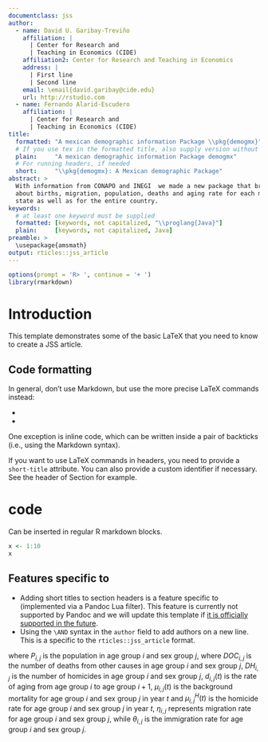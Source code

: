 ```yaml
---
documentclass: jss
author:
  - name: David U. Garibay-Treviño
    affiliation: |
      | Center for Research and 
      | Teaching in Economics (CIDE)
    affiliation2: Center for Research and Teaching in Economics 
    address: |
      | First line
      | Second line
    email: \email{david.garibay@cide.edu}
    url: http://rstudio.com
  - name: Fernando Alarid-Escudero
    affiliation: |
      | Center for Research and 
      | Teaching in Economics (CIDE)
title:
  formatted: "A mexican demographic information Package \\pkg{demogmx}"
  # If you use tex in the formatted title, also supply version without
  plain:     "A mexican demographic information Package demogmx"
  # For running headers, if needed
  short:     "\\pkg{demogmx}: A Mexican demographic Package"
abstract: >
  With information from CONAPO and INEGI  we made a new package that brings data 
  about births, migration, population, deaths and aging rate for each mexican 
  state as well as for the entire country. 
keywords:
  # at least one keyword must be supplied
  formatted: [keywords, not capitalized, "\\proglang{Java}"]
  plain:     [keywords, not capitalized, Java]
preamble: >
  \usepackage{amsmath}
output: rticles::jss_article
---
```


```r
options(prompt = 'R> ', continue = '+ ')
library(rmarkdown)
```

# Introduction

This template demonstrates some of the basic LaTeX that you need to know to create a JSS article.

## Code formatting

In general, don't use Markdown, but use the more precise LaTeX commands instead:

* \proglang{Java}
* \pkg{plyr}

One exception is inline code, which can be written inside a pair of backticks (i.e., using the Markdown syntax).

If you want to use LaTeX commands in headers, you need to provide a `short-title` attribute. You can also provide a custom identifier if necessary. See the header of Section \ref{r-code} for example.

# \proglang{R} code {short-title="R code" #r-code}

Can be inserted in regular R markdown blocks.

```r
x <- 1:10
x
```

## Features specific to \pkg{rticles} {short-title="Features specific to rticles"}

* Adding short titles to section headers is a feature specific to \pkg{rticles} (implemented via a Pandoc Lua filter). This feature is currently not supported by Pandoc and we will update this template if [it is officially supported in the future](https://github.com/jgm/pandoc/issues/4409).
* Using the `\AND` syntax in the `author` field to add authors on a new line. This is a specific to the `rticles::jss_article` format.

\begin{small}
\begin{equation}\label{eq:si_hp_ode}
\begin{split}
\frac{dP_{1, j}}{dt} & = b_{j}(t) - \left(d_{1, j}(t)+ \eta_{1, j}(t) + \theta_{1, j}(t) + \mu_{1, j}(t) + \mu_{1, j}^{H}(t)\right) P_{1, j},  \hspace{0.2cm} j = male, female\\
\frac{dP_{i, j}}{dt} & = d_{i-1, j}(t)P_{i-1, j} - \left(d_{i, j}(t) + \eta_{i, j}(t) +         \theta_{i, j}(t) + \mu_{i, j}(t) + \mu_{i, j}^{H}(t)\right) P_{i, j}, \hspace{0.2cm} i=2,\ldots,n \hspace{0.1cm} ; \hspace{0.1cm} j = male, female \\
\frac{dDOC_{i, j}}{dt} & = \mu_{i, j}(t) P_{i, j}, \hspace{0.2cm} i = 1,\ldots, n \hspace{0.2cm} and \hspace{0.2cm} j = male, female \\ %\text{ for all } i = 1, \ldots, n,\\
\frac{dDH_{i, j}}{dt} & = \mu^{H}_{i, j}(t) P_{i, j}, \hspace{0.2cm} i = 1, \ldots, n  \hspace{0.2cm} and \hspace{0.2cm} j = male, female %\text{ for all } i = 1, \ldots, n,\\
\end{split}
\end{equation}
\end{small}

\begin{small}
\begin{equation}\label{eq:si_hp_ode}
\begin{split}
\frac{dP_{1, j}}{dt} & = b_{j}(t) - \left(d_{1, j}(t)+ \eta_{1, j}(t) + \theta_{1, j}(t) + \mu_{1, j}(t) + \mu_{1, j}^{H}(t)\right) \\
\frac{dP_{i, j}}{dt} & = d_{i-1, j}(t)P_{i-1, j} - \left(d_{i, j}(t) + \eta_{i, j}(t) +         \theta_{i, j}(t) + \mu_{i, j}(t) + \mu_{i, j}^{H}(t)\right) \\
\frac{dDOC_{i, j}}{dt} & = \mu_{i, j}(t) \\
\frac{dDH_{i, j}}{dt} & = \mu^{H}_{i, j}(t) \\
\end{split}
\end{equation}
\end{small}

where $P_{i, j}$ is the population in age group $i$ and sex group $j$, where $DOC_{i, j}$ is the number of deaths from other causes in age group $i$ and sex group $j$, $DH_{i, j}$ is the number of homicides in age group $i$ and sex group $j$, $d_{i, j}(t)$ is the rate of aging from age group $i$ to age group $i+1$, $\mu_{i, j}(t)$ is the background mortality for age group $i$ and sex group $j$ in year $t$ and $\mu_{i, j}^{H}(t)$ is the homicide rate for age group $i$ and sex group $j$ in year $t$, $\eta_{i, j}$ represents migration rate for age group $i$ and sex group $j$, while $\theta_{i, j}$ is the immigration rate for age group $i$ and sex group $j$.

